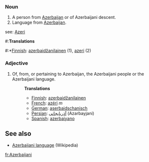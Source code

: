 ===Noun===
#A person from [[Azerbaijan]] or of Azerbaijani descent.
# Language from [[Azerbaijan]].
see: [[Azeri]]
#:'''Translations'''
#:*[[Finnish]]: [[azerbaidžanilainen]] (1), [[azeri]] (2)

===Adjective===
#Of, from, or pertaining to Azerbaijan, the Azerbaijani people or the Azerbaijani language.
#:'''Translations'''
#:*[[Finnish]]: [[azerbaidžanilainen]]
#:*[[French]]: [[azéri]] ''m''
#:*[[German]]: [[aserbaidschanisch]]
#:*[[Persian]]: [[آذربایجانی]] (Azarbayjani)
#:*[[Spanish]]: [[azerbaiyano]]

== See also ==

* [[w:Azerbaijani language|Azerbaijani language]] (Wikipedia)

[[fr:Azerbaijani]]
